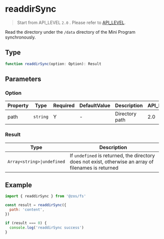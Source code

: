 # readdirSync

> Start from API_LEVEL `2.0` . Please refer to [API_LEVEL](../../../../guides/framework/device/compatibility.md).

Read the directory under the `/data` directory of the Mini Program synchronously.

## Type

```ts
function readdirSync(option: Option): Result
```

## Parameters

### Option

| Property | Type                | Required | DefaultValue | Description    | API_LEVEL |
| -------- | ------------------- | -------- | ------------ | -------------- | --------- |
| path     | <code>string</code> | Y        | -            | Directory path | 2.0       |

### Result

| Type                                              | Description                                                                                           |
| ------------------------------------------------- | ----------------------------------------------------------------------------------------------------- |
| <code>Array&#60;string&#62;&#124;undefined</code> | If `undefined` is returned, the directory does not exist, otherwise an array of filenames is returned |

## Example

```js
import { readdirSync } from '@zos/fs'

const result = readdirSync({
  path: 'content',
})

if (result === 0) {
  console.log('readdirSync success')
}
```
